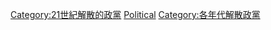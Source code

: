 {{Category pair|1990年代解散的政黨|2010年代解散的政黨}}
[[Category:21世紀解散的政黨|Category:21世紀解散的政黨]]
[[Category:2000年代解散的組織|Political]]
[[Category:各年代解散政黨|Category:各年代解散政黨]]